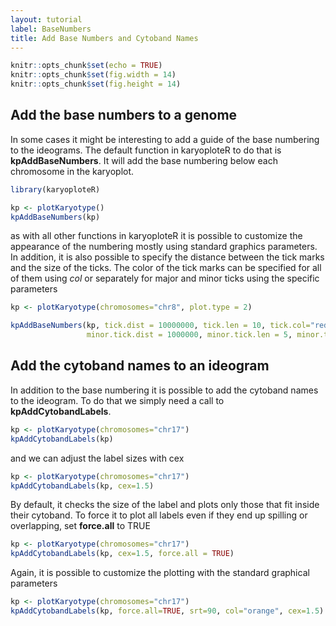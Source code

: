 ```yaml
---
layout: tutorial
label: BaseNumbers
title: Add Base Numbers and Cytoband Names
---
```


```r
knitr::opts_chunk$set(echo = TRUE)
knitr::opts_chunk$set(fig.width = 14)
knitr::opts_chunk$set(fig.height = 14)
```

## Add the base numbers to a genome

In some cases it might be interesting to add a guide of the base numbering to 
the ideograms. The default function in karyoploteR to do that is 
**kpAddBaseNumbers**. It will add the base numbering below each chromosome in
the karyoplot.

```r

library(karyoploteR)

kp <- plotKaryotype()
kpAddBaseNumbers(kp)

```

as with all other functions in karyoploteR it is possible to customize the 
appearance of the numbering mostly using standard graphics parameters. In 
addition, it is also possible to specify the distance between the tick marks 
and the size of the ticks. The color of the tick marks can be specified for all
of them using *col* or separately for major and minor ticks using the specific
parameters

```r

kp <- plotKaryotype(chromosomes="chr8", plot.type = 2)

kpAddBaseNumbers(kp, tick.dist = 10000000, tick.len = 10, tick.col="red", cex=1,
                 minor.tick.dist = 1000000, minor.tick.len = 5, minor.tick.col = "gray")


```

## Add the cytoband names to an ideogram

In addition to the base numbering it is possible to add the cytoband names to
the ideogram. To do that we simply need a call to **kpAddCytobandLabels**.

```r

kp <- plotKaryotype(chromosomes="chr17")
kpAddCytobandLabels(kp)

```

and we can adjust the label sizes with cex

```r

kp <- plotKaryotype(chromosomes="chr17")
kpAddCytobandLabels(kp, cex=1.5)

```



By default, it checks the size of the label and plots only those that fit inside
their cytoband. To force it to plot all labels even if they end up spilling or 
overlapping, set **force.all** to TRUE

```r

kp <- plotKaryotype(chromosomes="chr17")
kpAddCytobandLabels(kp, cex=1.5, force.all = TRUE)

```

Again, it is possible to customize the plotting with the standard graphical
parameters

```r

kp <- plotKaryotype(chromosomes="chr17")
kpAddCytobandLabels(kp, force.all=TRUE, srt=90, col="orange", cex=1.5)

```

